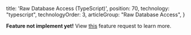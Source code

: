 
  title: 'Raw Database Access (TypeScript)',
  position: 70,
  technology: "typescript",
  technologyOrder: 3,
  articleGroup: "Raw Database Access",
}

**Feature not implement yet!** View [this](https://github.com/prisma/prisma/issues/3070) feature request to learn more.